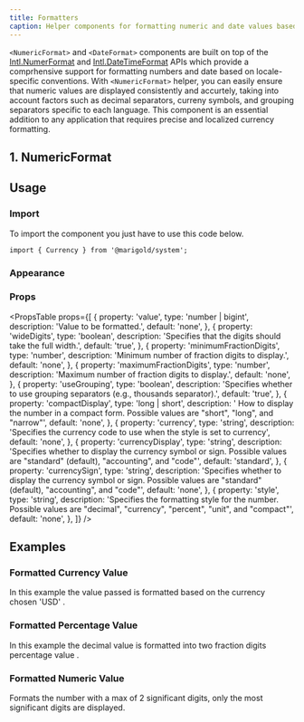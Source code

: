 ```yaml
---
title: Formatters
caption: Helper components for formatting numeric and date values based on the current language and locale-specific conventions .
---
```


`<NumericFormat>` and `<DateFormat>` components are built on top of the [Intl.NumerFormat](https://developer.mozilla.org/en-US/docs/Web/JavaScript/Reference/Global_Objects/Intl/NumberFormat) and [Intl.DateTimeFormat](https://developer.mozilla.org/en-US/docs/Web/JavaScript/Reference/Global_Objects/Intl/DateTimeFormat) APIs which provide a comprhensive support for formatting numbers and date based on locale-specific conventions. With `<NumericFormat>` helper, you can easily ensure that numeric values are displayed consistently and accurtely, taking into account factors such as decimal separators, curreny symbols, and grouping separators specific to each language. This component is an essential addition to any application that requires precise and localized currency formatting.

## 1. NumericFormat

## Usage

### Import

To import the component you just have to use this code below.

```tsx
import { Currency } from '@marigold/system';
```

### Appearance

<AppearanceTable component={title} />

### Props

<PropsTable
  props={[
    {
      property: 'value',
      type: 'number | bigint',
      description: 'Value to be formatted.',
      default: 'none',
    },
    {
      property: 'wideDigits',
      type: 'boolean',
      description: 'Specifies that the digits should take the full width.',
      default: 'true',
    },
    {
      property: 'minimumFractionDigits',
      type: 'number',
      description: 'Minimum number of fraction digits to display.',
      default: 'none',
    },
    {
      property: 'maximumFractionDigits',
      type: 'number',
      description: 'Maximum number of fraction digits to display.',
      default: 'none',
    },
    {
      property: 'useGrouping',
      type: 'boolean',
      description:
        'Specifies whether to use grouping separators (e.g., thousands separator).',
      default: 'true',
    },
    {
      property: 'compactDisplay',
      type: 'long | short',
      description:
        ' How to display the number in a compact form. Possible values are "short", "long", and "narrow"',
      default: 'none',
    },
    {
      property: 'currency',
      type: 'string',
      description:
        'Specifies the currency code to use when the style is set to currency',
      default: 'none',
    },
    {
      property: 'currencyDisplay',
      type: 'string',
      description:
        'Specifies whether to display the currency symbol or sign. Possible values are "standard" (default), "accounting", and "code"',
      default: 'standard',
    },
    {
      property: 'currencySign',
      type: 'string',
      description:
        'Specifies whether to display the currency symbol or sign. Possible values are "standard" (default), "accounting", and "code"',
      default: 'none',
    },
    {
      property: 'style',
      type: 'string',
      description:
        'Specifies the formatting style for the number. Possible values are "decimal", "currency", "percent", "unit", and "compact"',
      default: 'none',
    },
  ]}
/>

## Examples

### Formatted Currency Value

In this example the value passed is formatted based on the currency chosen 'USD' .

<ComponentDemo file="./currency-format.demo.tsx" />

### Formatted Percentage Value

In this example the decimal value is formatted into two fraction digits percentage value .

<ComponentDemo file="./percent-format.demo.tsx" />

### Formatted Numeric Value

Formats the number with a max of 2 significant digits, only the most significant digits are displayed.

<ComponentDemo file="./numeric-format.demo.tsx" />
